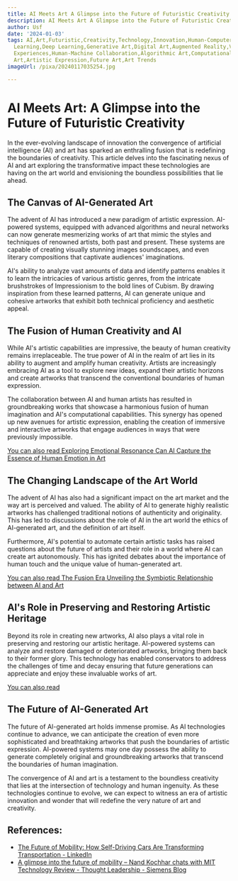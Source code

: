```yaml
---
title: AI Meets Art A Glimpse into the Future of Futuristic Creativity
description: AI Meets Art A Glimpse into the Future of Futuristic Creativity
author: Usf
date: '2024-01-03'
tags: AI,Art,Futuristic,Creativity,Technology,Innovation,Human-Computer Interaction,Machine
  Learning,Deep Learning,Generative Art,Digital Art,Augmented Reality,Virtual Reality,Immersive
  Experiences,Human-Machine Collaboration,Algorithmic Art,Computational Art,Interactive
  Art,Artistic Expression,Future Art,Art Trends
imageUrl: /pixa/20240117035254.jpg

---
```

# AI Meets Art:  A Glimpse into the Future  of Futuristic Creativity

In the ever-evolving landscape of innovation the convergence  of artificial intelligence (AI)  and  art has sparked an enthralling fusion that is redefining the boundaries of creativity. This article delves into the fascinating nexus of AI and  art exploring the transformative  impact these technologies are having on the art world  and envisioning the boundless possibilities that lie ahead.

## The Canvas  of AI-Generated  Art

The  advent of AI has introduced a new paradigm of artistic expression. AI-powered systems, equipped  with advanced algorithms and  neural  networks can now generate mesmerizing works of art  that mimic the styles and techniques of renowned artists, both past and present. These systems are  capable of creating visually stunning images soundscapes, and even literary compositions that captivate audiences' imaginations.

AI's ability to analyze vast amounts of data and identify patterns enables it to learn the intricacies of various  artistic genres, from the intricate brushstrokes of Impressionism to the bold lines of Cubism. By drawing inspiration from  these learned patterns, AI can generate unique and cohesive artworks that exhibit both technical  proficiency and aesthetic appeal.

## The Fusion of Human Creativity and AI

While AI's artistic capabilities are impressive, the beauty  of human creativity remains irreplaceable. The true power of  AI in the realm of art lies in its ability to augment  and amplify human creativity. Artists are increasingly embracing AI as a tool to explore new ideas, expand their artistic  horizons and create artworks that transcend the conventional boundaries of human expression.

The collaboration between AI and human artists has resulted in groundbreaking works that  showcase  a harmonious fusion of human imagination and AI's computational capabilities. This synergy has opened up new  avenues for artistic expression, enabling the creation of immersive and interactive artworks that engage  audiences in ways  that  were previously impossible.

[You can also read Exploring Emotional Resonance Can AI Capture the  Essence of Human Emotion in Art](Exploring%20Emotional%20Resonance%20Can%20AI%20Capture%20the%20Essence%20of%20Human%20Emotion%20in%20Art)


## The Changing Landscape of  the Art World

The advent  of AI  has also  had a significant impact on the art market and the way art is perceived and  valued. The ability of  AI to generate highly realistic artworks has challenged traditional notions of authenticity  and originality. This has led  to discussions about the  role of AI in the art world the ethics of AI-generated art, and the definition of art itself.

Furthermore, AI's potential to automate certain artistic tasks has raised  questions about the  future  of artists and their role in a world where AI can create art autonomously. This has ignited debates  about the importance of human touch and the unique value  of human-generated art.

[You can also read  The  Fusion Era Unveiling  the Symbiotic Relationship between AI and Art](The%20Fusion%20Era%20Unveiling%20the%20Symbiotic%20Relationship%20between%20AI%20and%20Art)


## AI's Role in Preserving and Restoring Artistic Heritage

Beyond its role in creating new  artworks, AI also plays a vital role in preserving and restoring our artistic heritage. AI-powered  systems can analyze and restore damaged or deteriorated artworks, bringing them back to their  former glory. This technology  has enabled  conservators to address the challenges of time and decay ensuring that future generations  can  appreciate and enjoy these invaluable works of art.

[You can also read ]()


## The Future of AI-Generated Art

The future  of AI-generated art holds immense promise.  As AI technologies continue  to advance, we can anticipate the  creation of even more sophisticated and breathtaking artworks that push the boundaries of artistic expression. AI-powered systems may one day possess the ability to  generate completely original and  groundbreaking artworks that transcend the boundaries of human imagination.

The convergence of AI  and art is a testament to the boundless creativity that lies at the intersection of technology and human ingenuity. As these technologies continue to evolve, we  can expect to witness an era of artistic innovation and wonder that will redefine the very nature of art and creativity.

## References:
- [The Future of Mobility: How Self-Driving Cars Are Transforming Transportation - LinkedIn](https://www.linkedin.com/pulse/future-mobility-how-self-driving-cars-transforming-philippe-dubost-d3zhf)
- [A glimpse into the future of mobility – Nand Kochhar chats with MIT Technology Review - Thought Leadership - Siemens Blog](https://blogs.sw.siemens.com/thought-leadership/2021/10/29/a-glimpse-into-the-future-of-mobility-nand-kochhar-chats-with-mit-technology-review/)
